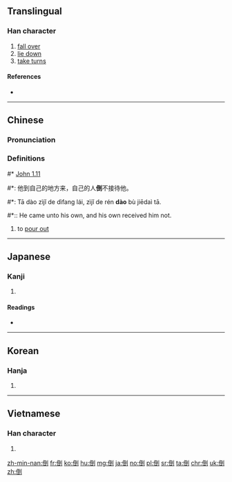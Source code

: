 ==Translingual==

===Han character===
{{Han char|rn=9|rad=人|as=08|sn=10|four=22200|canj=OMGN|ids=⿰亻到}}

# [[fall over]]
# [[lie down]]
# [[take turns]]

====References====
* {{Han ref|kx=0107.270|dkj=00767|dj=0229.070|hdz=10174.020|uh=5012|ud=20498|bh=ADCB|bd=44491}}

----

==Chinese==
{{zh-forms}}

===Pronunciation===
{{zh-pron
|m=dǎo,dào
|c=dou3,dou2
|h=pfs=to/tó
|md=
|mn=
|w=
|mc=y
|oc=y
|cat=v
}}

===Definitions===
{{zh-hanzi}}

#* [http://wordproject.org/multi/bi_en_cn_py.htm John 1.11]
#*: 他到自己的地方来，自己的人'''倒'''不接待他。
#*: Tā dào zìjǐ de dìfang lái, zìjǐ de rén '''dào''' bù jiēdaì tā.
#*:: He came unto his own, and his own received him not.
# to [[pour out]]
#: {{zh-usex|倒{dào}.垃圾|to [[take out]] the [[trash]]}}

----

==Japanese==

===Kanji===
{{ja-kanji|grade=c|rs=人08}}

# {{defn|lang=ja|sort=人08}}

====Readings====
* {{ja-readings|on=[[とう]] (tō) (from [[たう]] (tau))|kun=[[たおれる]] (taoreru), [[たおす]] (taosu), [[さかさま]] (sakasama)}}

----

==Korean==

===Hanja===
{{ko-hanja|hangeul=도|rv=do|mr=to}}

# {{defn|lang=ko|sort=人08}}

----

==Vietnamese==

===Han character===
{{vi-hantu|[[đảo]]|rs=人08}}

# {{defn|lang=vi|sort=人08}}

[[zh-min-nan:倒]]
[[fr:倒]]
[[ko:倒]]
[[hu:倒]]
[[mg:倒]]
[[ja:倒]]
[[no:倒]]
[[pl:倒]]
[[sr:倒]]
[[ta:倒]]
[[chr:倒]]
[[uk:倒]]
[[zh:倒]]